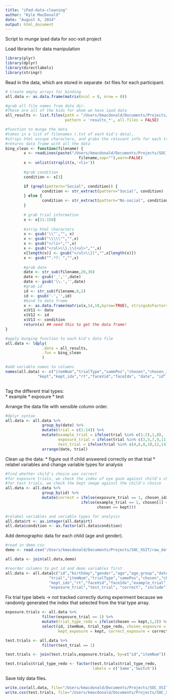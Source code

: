 ```yaml
---
title: "iPad-data-cleaning"
author: "Kyle MacDonald"
date: "August 4, 2014"
output: html_document
---
```


Script to munge ipad data for soc-xsit project

Load libraries for data manipulation

```r
library(plyr)
library(dplyr)
library(directlabels)
library(stringr)
```

Read in the data, which are stored in separate .txt files for each participant.

```r
# Create empty arrays for binding 
all.data <- as.data.frame(matrix(ncol = 0, nrow = 0))

#grab all file names from data dir. 
#These are all of the kids for whom we have ipad data
all_results <- list.files(path = "/Users/kmacdonald/Documents/Projects/SOC_XSIT/raw_data/child/",
                          pattern = 'results_*', all.files = FALSE)

#function to munge the data
#takes in a list of filenames (.txt of each kid's data), 
#strips html escape characters, and grabs the relevant info for each trial
#returns data frame with all the data
bing_clean <- function(filename) {
        x <- readLines(paste("/Users/kmacdonald/Documents/Projects/SOC_XSIT/raw_data/child/", 
                                filename,sep=""),warn=FALSE)
        x <- unlist(strsplit(x,'<li>'))
        
        #grab condition 
        condition <- x[3]

        if (grepl(pattern="Social", condition)) {
                condition <- str_extract(pattern="Social", condition)
        } else {
                condition <- str_extract(pattern="No-social", condition)
        }
                
        # grab trial information 
        x <- x[11:150]
        
        #strip html characters
        x <- gsub('\\"',"", x)
        x <- gsub("\\\\\"","",x)
        x <- gsub("</li>","",x)
        x <- gsub("</ul>\\},\\{<ul>","",x)
        x[length(x)] <- gsub("</ul>\\}]","",x[length(x)])
        x <- gsub("^.*?: ","",x)
        
        #grab date 
        date <- str_sub(filename,20,36)
        date <- gsub('_','',date)
        date <- gsub('\\.','',date)
        #grab id
        id <- str_sub(filename,0,2)
        id <- gsub('-','',id)
        #bind to data frame
        x <- as.data.frame(matrix(x,14,10,byrow=TRUE), stringsAsFactors=F)
        x$V11 <- date
        x$V12 <- id
        x$V13 <- condition
        return(x) ## need this to get the data frame!
}

#apply munging function to each kid's data file
all.data <- ldply(
                .data = all_results,
                .fun = bing_clean
                )

#add variable names to columns
names(all.data) <- c("itemNum","trialType","samePos","chosen","chosen_idx",
              "kept","kept_idx","rt","faceVid","faceIdx", "date", "id", "condition")
 
```

Tag the different trial types:  
        * example 
        * exposure
        * test   
        
Arrange the data file with sensible column order.

```r
#dplyr syntax
all.data <- all.data %>% 
                group_by(date) %>%
                mutate(trial = c(1:14)) %>%
                mutate(example_trial = ifelse(trial %in% c(1:2),1,0),
                       exposure_trial = ifelse(trial %in% c(3,5,7,9,11,13),1,0),
                       test_trial = ifelse(trial %in% c(4,6,8,10,12,14),1,0)) %>%
                arrange(date, trial)
```

Clean up the data: 
* figure out if child answered correctly on that trial
* relabel variables and change variable types for analysis 

```r
#find whether child's choice was correct 
#for exposure trials, we check the index of eye gaze against child's choice
#for test trials, we check the kept image against the child's choice 
all.data <- all.data %>% 
                group_by(id) %>%
                mutate(correct = ifelse(exposure_trial == 1, chosen_idx == faceIdx, 
                                 ifelse(example_trial == 1, chosen[1] == "flower" & chosen[2] == "truck",
                                        chosen == kept))) 

#relabel variables and variable types for analysis
all.data$rt <- as.integer(all.data$rt)
all.data$condition <- as.factor(all.data$condition)
```

Add demographic data for each child (age and gender).

```r
#read in demo csv
demo <- read.csv("/Users/kmacdonald/Documents/Projects/SOC_XSIT/raw_data/child/soc-xsit-ipad-demo.csv")

all.data <- join(all.data,demo)

#reorder columns to put id and demo variables first
all.data <- all.data[c("id","birthday","gender","age","age_group","date", "condition", 
                   "trial","itemNum","trialType","samePos","chosen","chosen_idx","kept",
                   "kept_idx","rt","faceVid","faceIdx","example_trial",
                   "exposure_trial","test_trial", "correct", "include")]

```

Fix trial type labels -> not tracked correctly during experiment because we randomly generated 
the index that selected from the trial type array.

```r
exposure.trials <- all.data %>%
                filter(exposure_trial == 1) %>%
                mutate(trial_type_redo = ifelse(chosen == kept,1,2)) %>%
                select(id, itemNum, trial_type_redo, chosen_exposure = chosen, 
                       kept_exposure = kept, correct_exposure = correct)

test.trials <- all.data %>%
                filter(test_trial == 1) 

test.trials <- join(test.trials,exposure.trials, by=c("id","itemNum"))

test.trials$trial_type_redo <- factor(test.trials$trial_type_redo, 
                                      labels = c('Same','Switch'))
```

Save tidy data files. 

```r
write.csv(all.data, file="/Users/kmacdonald/Documents/Projects/SOC_XSIT/processed_data/child/soc-xsit-ipad-alldata.csv")
write.csv(test.trials, file="/Users/kmacdonald/Documents/Projects/SOC_XSIT/processed_data/child/soc-xsit-ipad-testdata.csv")
```